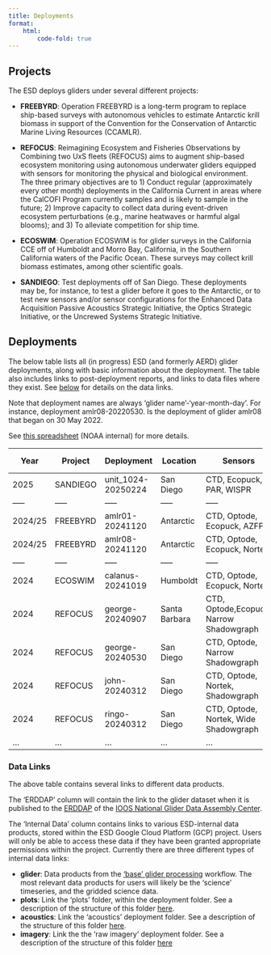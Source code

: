 ```yaml
---
title: Deployments
format: 
    html:
        code-fold: true
---
```


## Projects

The ESD deploys gliders under several different projects:

* **FREEBYRD**: Operation FREEBYRD is a long-term program to replace ship-based surveys with autonomous vehicles to estimate Antarctic krill biomass in support of the Convention for the Conservation of Antarctic Marine Living Resources (CCAMLR).

* **REFOCUS**: Reimagining Ecosystem and Fisheries Observations by Combining two UxS fleets (REFOCUS) aims to augment ship-based ecosystem monitoring using autonomous underwater gliders equipped with sensors for monitoring the physical and biological environment. The three primary objectives are to 1) Conduct regular (approximately every other month) deployments in the California Current in areas where the CalCOFI Program currently samples and is likely to sample in the future; 2) Improve capacity to collect data during event-driven ecosystem perturbations (e.g., marine heatwaves or harmful algal blooms); and 3) To alleviate competition for ship time.

* **ECOSWIM**: Operation ECOSWIM is for glider surveys in the California CCE off of Humboldt and Morro Bay, California, in the Southern California waters of the Pacific Ocean. These surveys may collect krill biomass estimates, among other scientific goals.

* **SANDIEGO**: Test deployments off of San Diego. These deployments may be, for instance, to test a glider before it goes to the Antarctic, or to test new sensors and/or sensor configurations for the Enhanced Data Acquisition Passive Acoustics Strategic Initiative, the Optics Strategic Initiative, or the Uncrewed Systems Strategic Initiative. 

## Deployments

The below table lists all (in progress) ESD (and formerly AERD) glider deployments, along with basic information about the deployment. The table also includes links to post-deployment reports, and links to data files where they exist. See [below](#data-links) for details on the data links.

Note that deployment names are always 'glider name'-'year-month-day'. For instance, deployment amlr08-20220530. Is the deployment of glider amlr08 that began on 30 May 2022.

See [this spreadsheet](https://docs.google.com/spreadsheets/d/1tSIi44OTEUQXPJwwiy1emhdIyRs9Vt8iT5IlJBMrPLA/edit?usp=sharing) (NOAA internal) for more details.

<!-- <iframe src="https://docs.google.com/spreadsheets/d/e/2PACX-1vR1QEPFK9em24JT6-9p2MeW6Va6srqITFqsYpiF7x-QBAKdwYw4zeuJFOxjHr-4eeDRGzO-8Z0uE1z4/pubhtml?widget=true&amp;headers=false"style="width:950px; height:500px; border: 2px solid black;"></iframe> -->
<!-- 
```r
gliders <- tibble::tribble(
    ~Year, ~Deployment, ~Location, ~Sensors, ~Report, ~ERDDAP, ~`Internal Data`, 
    "2025", "unit_1024-20250224", "San Diego", 
    "CTD, Ecopuck, PAR, WISPR", 
    "https://docs.google.com/document/d/1LQ9ch1gEuHtHEUbC7dymbtm9UlZu6IaePKbmLpKTlyU/edit?usp=sharing", 
    "{in progress}", 
    "{in progress}", 

    "2024/25", "amlr01-20241120", "Antarctic", 
    "CTD, Optode, Ecopuck, AZFP", 
    "https://docs.google.com/document/d/128D2a0Ud2Kda5JwIYVhN9An4CFT6KxdGoqS1RsHKtQ0/edit?usp=sharing", 
    "{in progress}", 
    "{in progress}", 

    "2024/25", "amlr01-20241120", "Antarctic", 
    "CTD, Optode, Ecopuck, Nortek", 
    "https://docs.google.com/document/d/1Bk2CQeC6dT7OtOInGbB85aCiE3qmz_S4JvjbNHziKyQ/edit?usp=sharing", 
    "{in progress}", 
    "{in progress}", 
    
    "2024", "calanus-20241019", "San Diego", 
    "CTD, Oxygen, Ecopuck, Nortek", 
    "https://github.com/SWFSC/glider-lab/blob/main/deployment-reports/calanus-20241019.html", 
    "{in progress}", 
    '<a href="https://console.cloud.google.com/storage/browser/amlr-gliders-deployments-dev/ECOSWIM/2024/calanus-20241019/data/processed-L1" target="_blank">glider</a> | <a href="https://console.cloud.google.com/storage/browser/amlr-gliders-deployments-dev/ECOSWIM/2024/calanus-20241019/plots/delayed" target="_blank">plots</a> | <a href="https://console.cloud.google.com/storage/browser/amlr-gliders-acoustics-dev/ECOSWIM/2024/calanus-20241019" target="_blank">acoustics</a>', 
    
    # 2024, "george-20240530", "San Diego", 
    # "CTD, Optode, Narrow Shadowgraph", 
    # "https://docs.google.com/document/d/1MDVbBDjK2UvHjLFQ35nzniC-R7YycM6SZr0ymEFvapw/edit?usp=sharing", 
    # "{in progress}", 
    # '<a href="https://console.cloud.google.com/storage/browser/amlr-gliders-deployments-dev/REFOCUS/2024/george-20240530/data/processed-L1" target="_blank">glider</a> | <a href="https://console.cloud.google.com/storage/browser/amlr-gliders-deployments-dev/ECOSWIM/2024/george-20240530/plots/delayed" target="_blank">plots</a> | <a href="https://console.cloud.google.com/storage/browser/amlr-gliders-imagery-raw-dev/REFOCUS/2024/george-20240530" target="_blank">imagery</a>', 

    "2023/24", "amlr03-20231128", "Antarctica", 
    "CTD, Oxygen, Ecopuck, glidercam, Nortek", 
    NA, 
    "{in progress}", 
    '<a href="https://console.cloud.google.com/storage/browser/amlr-gliders-deployments-dev/FREEBYRD/2024/amlr03-20231128/data/processed-L1" target="_blank">glider</a> | <a href="https://console.cloud.google.com/storage/browser/amlr-gliders-deployments-dev/FREEBYRD/2024/amlr03-20231128/plots/delayed" target="_blank">plots</a> | <a href="https://console.cloud.google.com/storage/browser/amlr-gliders-acoustics-dev/FREEBYRD/2024/amlr03-20231128" target="_blank">acoustics</a>', 

    "2022", "amlr08-20220513", "San Diego", 
    "CTD, Oxygen, Ecopuck, Narrow Shadowgraph, Nortek", 
    NA, 
    "{in progress}", 
    '<a href="https://console.cloud.google.com/storage/browser/amlr-gliders-deployments-dev/SANDIEGO/2022/amlr08-20220513/data/processed-L1" target="_blank">glider</a> | <a href="https://console.cloud.google.com/storage/browser/amlr-gliders-deployments-dev/SANDIEGO/2022/amlr08-20220513/plots/delayed" target="_blank">plots</a> | <a href="https://console.cloud.google.com/storage/browser/amlr-gliders-acoustics-dev/SANDIEGO/2022/amlr08-20220513" target="_blank">acoustics</a> | <a href="https://console.cloud.google.com/storage/browser/amlr-gliders-imagery-raw-dev/SANDIEGO/2022/amlr08-20220513" target="_blank">imagery</a>', 
)

gliders$Report <- dplyr::if_else(is.na(gliders$Report), "{in progress}", paste0('<a href="', gliders$Report, '" target="_blank">Report</a>'))

# knitr::kable(gliders, escape = FALSE)
DT::datatable(gliders, escape = FALSE)
``` -->

| Year | Project | Deployment | Location | Sensors | Report | ERDDAP | Internal Data 
|-----|-----|-----|-----|-----|-----|-----|-----|
| 2025 | SANDIEGO | unit_1024-20250224 | San Diego | CTD, Ecopuck, PAR, WISPR | [link](https://docs.google.com/document/d/1LQ9ch1gEuHtHEUbC7dymbtm9UlZu6IaePKbmLpKTlyU/edit?usp=sharing) | {in progress} | {in progress} |
|-----|-----|-----|-----|-----|-----|-----|-----|
| 2024/25 | FREEBYRD | amlr01-20241120 | Antarctic | CTD, Optode, Ecopuck, AZFP | [link](https://docs.google.com/document/d/128D2a0Ud2Kda5JwIYVhN9An4CFT6KxdGoqS1RsHKtQ0/edit?usp=sharing) | {in progress} | {in progress} |
| 2024/25 | FREEBYRD | amlr08-20241120 | Antarctic | CTD, Optode, Ecopuck, Nortek | [link](https://docs.google.com/document/d/1Bk2CQeC6dT7OtOInGbB85aCiE3qmz_S4JvjbNHziKyQ/edit?usp=sharing) | {in progress} | {in progress} |
|-----|-----|-----|-----|-----|-----|-----|-----|
| 2024 | ECOSWIM | calanus-20241019 | Humboldt | CTD, Optode, Ecopuck, Nortek | {in progress} | {in progress} | [glider](https://console.cloud.google.com/storage/browser/amlr-gliders-deployments-dev/ECOSWIM/2024/calanus-20241019/data/processed-L1); [acoustics](https://console.cloud.google.com/storage/browser/amlr-gliders-acoustics-dev/ECOSWIM/2024/calanus-20241019) |
| 2024 | REFOCUS | george-20240907 | Santa Barbara | CTD, Optode,Ecopuck, Narrow Shadowgraph | [link](https://docs.google.com/document/d/12hNl6ZtEIISh4vlJcOJgK1RHsloGIa98WKf5xpjIq0U/edit?usp=sharing) | {in progress} | {in progress} | 
| 2024 | REFOCUS | george-20240530 | San Diego | CTD, Optode, Narrow Shadowgraph | [link](https://docs.google.com/document/d/1MDVbBDjK2UvHjLFQ35nzniC-R7YycM6SZr0ymEFvapw/edit?usp=sharing)| {in progress} | [images](https://console.cloud.google.com/storage/browser/amlr-gliders-imagery-raw-dev/REFOCUS/2024/george-20240530) |
| 2024 | REFOCUS | john-20240312 | San Diego | CTD, Optode, Nortek, Shadowgraph | [link](https://docs.google.com/document/d/1szQ7tV5stz8fyuNzF05jM1zxUQmkAwQxzZcmHGlDgwg/edit?usp=sharing) | {in progress} | {in progress} |
| 2024 | REFOCUS | ringo-20240312 | San Diego | CTD, Optode, Nortek, Wide Shadowgraph | [link](https://docs.google.com/document/d/12iSPkBChPjtPFbFQxX2hCopga3hvBr91qH1kJW_w5sw/edit?usp=sharing) | {in progress} | {in progress} |
|...|...|...|...|...|...|...|...|

### Data Links

The above table contains several  links to different data products.

The 'ERDDAP' column will contain the link to the glider dataset when it is published to the [ERDDAP](https://gliders.ioos.us/erddap/index.html) of the [IOOS National Glider Data Assembly Center](https://gliders.ioos.us/).

The 'Internal Data' column contains links to various ESD-internal data products, stored within the ESD Google Cloud Platform (GCP) project. Users will only be able to access these data if they have been granted appropriate permissions within the project. Currently there are three different types of internal data links:

- **glider**: Data products from the ['base' glider processing](glider-data.qmd#base-processing) workflow. The most relevant data products for users will likely be the 'science' timeseries, and the gridded science data. 
- **plots**: Link the 'plots' folder, within the deployment folder. See a description of the structure of this folder [here](data-management.html#deployments). 
- **acoustics**: Link the 'acoustics' deployment folder. See a description of the structure of this folder [here](data-management.qmd#acoustics). 
- **imagery**: Link the the 'raw imagery' deployment folder. See a description of the structure of this folder [here](data-management.qmd#raw-imagery)


<!-- ### 2025

#### San Diego

| Deployment | Sensors |
|------------------------------|------------------------------|
| [unit_1024-20250224](https://docs.google.com/document/d/1LQ9ch1gEuHtHEUbC7dymbtm9UlZu6IaePKbmLpKTlyU/edit?usp=sharing){target="_blank"} | CTD, Ecopuck, BSIPAR, WISPR

### 2024

#### San Diego

| Deployment | Sensors |
|------------------------------|------------------------------|
| [john-20240312](https://docs.google.com/document/d/1szQ7tV5stz8fyuNzF05jM1zxUQmkAwQxzZcmHGlDgwg/edit?usp=sharing){target="_blank"} | CTD, Optode, Nortek,Shadowgraph |
| [ringo-20240312](https://docs.google.com/document/d/12iSPkBChPjtPFbFQxX2hCopga3hvBr91qH1kJW_w5sw/edit?usp=sharing){target="_blank"} | CTD, Optode, Wide Shadowgraph |
| [george-20240530](https://docs.google.com/document/d/1MDVbBDjK2UvHjLFQ35nzniC-R7YycM6SZr0ymEFvapw/edit?usp=sharing){target="_blank"} | CTD, Optode, Narrow Shadowgraph |

#### Santa Barbara
| Deployment | Sensors |
|------------------------------|------------------------------|
|[george-20240907](https://docs.google.com/document/d/12hNl6ZtEIISh4vlJcOJgK1RHsloGIa98WKf5xpjIq0U/edit?usp=sharing){target="_blank"} | CTD, Optode,Ecopuck, Narrow Shadowgraph |

#### Humboldt
| Deployment | Sensors |
|------------------------------|------------------------------|
| calanus-20241019 |CTD, Optode, Ecopuck, Nortek |

#### Antarctica
| Deployment | Sensors |
|------------------------------|------------------------------|
| [AMLR01-20241120](https://docs.google.com/document/d/128D2a0Ud2Kda5JwIYVhN9An4CFT6KxdGoqS1RsHKtQ0/edit?usp=sharing){target="_blank"} |CTD, Optode, Ecopuck, AZFP |
| [AMLR08-20241120](https://docs.google.com/document/d/1Bk2CQeC6dT7OtOInGbB85aCiE3qmz_S4JvjbNHziKyQ/edit?usp=sharing){target="_blank"} |CTD, Optode, Ecopuck, Nortek | -->
